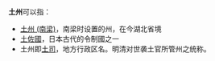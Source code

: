 '''土州'''可以指：
*[[土州_(南梁)|土州 (南梁)]]，南梁时设置的州，在今湖北省境
*[[土佐國|土佐國]]，日本古代的令制國之一
*土州即[[土司|土司]]，地方行政区名。明清对世袭土官所管州之统称。
{{Disambig|F|Cat=二字州名消歧义}}